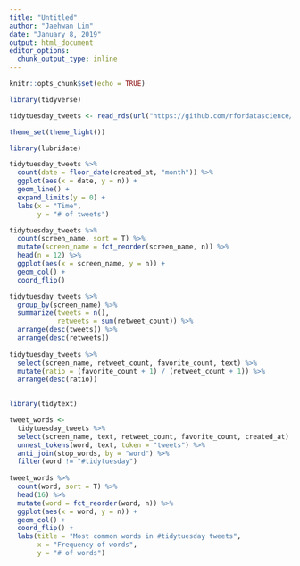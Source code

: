 ```yaml
---
title: "Untitled"
author: "Jaehwan Lim"
date: "January 8, 2019"
output: html_document
editor_options: 
  chunk_output_type: inline
---
```


```r
knitr::opts_chunk$set(echo = TRUE)

library(tidyverse)

tidytuesday_tweets <- read_rds(url("https://github.com/rfordatascience/tidytuesday/blob/master/data/2019/2019-01-01/tidytuesday_tweets.rds?raw=true"))

theme_set(theme_light())

```

```r
library(lubridate)

tidytuesday_tweets %>% 
  count(date = floor_date(created_at, "month")) %>% 
  ggplot(aes(x = date, y = n)) +
  geom_line() +
  expand_limits(y = 0) +
  labs(x = "Time", 
       y = "# of tweets")
```

```r
tidytuesday_tweets %>% 
  count(screen_name, sort = T) %>% 
  mutate(screen_name = fct_reorder(screen_name, n)) %>% 
  head(n = 12) %>% 
  ggplot(aes(x = screen_name, y = n)) +
  geom_col() +
  coord_flip()
```

```r
tidytuesday_tweets %>% 
  group_by(screen_name) %>% 
  summarize(tweets = n(), 
            retweets = sum(retweet_count)) %>% 
  arrange(desc(tweets)) %>% 
  arrange(desc(retweets))
  
tidytuesday_tweets %>% 
  select(screen_name, retweet_count, favorite_count, text) %>% 
  mutate(ratio = (favorite_count + 1) / (retweet_count + 1)) %>% 
  arrange(desc(ratio))
  
```

```r
library(tidytext)

tweet_words <- 
  tidytuesday_tweets %>% 
  select(screen_name, text, retweet_count, favorite_count, created_at) %>% 
  unnest_tokens(word, text, token = "tweets") %>% 
  anti_join(stop_words, by = "word") %>% 
  filter(word != "#tidytuesday")
  
tweet_words %>% 
  count(word, sort = T) %>% 
  head(16) %>%
  mutate(word = fct_reorder(word, n)) %>% 
  ggplot(aes(x = word, y = n)) +
  geom_col() +
  coord_flip() + 
  labs(title = "Most common words in #tidytuesday tweets", 
       x = "Frequency of words", 
       y = "# of words")
  
```


